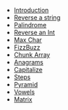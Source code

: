 - [Introduction](/)
- [Reverse a string](/reverse-a-string)
- [Palindrome](/palindrome)
- [Reverse an Int](/reverse-an-int)
- [Max Char](/max-char)
- [FizzBuzz](/fizz-buzz)
- [Chunk Array](/chunk-array)
- [Anagrams](/anagrams)
- [Capitalize](/capitalize)
- [Steps](/steps)
- [Pyramid](/pyramid)
- [Vowels](/vowels)
- [Matrix](/matrix)
